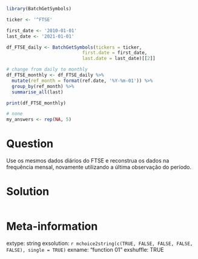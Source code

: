 ```r
library(BatchGetSymbols)

ticker <- '^FTSE'

first_date <- '2010-01-01'
last_date <- '2021-01-01'

df_FTSE_daily <- BatchGetSymbols(tickers = ticker, 
                            first.date = first_date,
                            last.date = last_date)[[2]]

# change from daily to monthly
df_FTSE_monthly <- df_FTSE_daily %>%
  mutate(ref_month = format(ref.date, '%Y-%m-01')) %>%
  group_by(ref_month) %>%
  summarise_all(last)

print(df_FTSE_monthly)

```

```r
# none
my_answers <- rep(NA, 5)
```

Question
========

Use os mesmos dados diários do FTSE e reconstrua os dados na frequência mensal, novamente utilizando a última observação do período.



Solution
================

```r
```


Meta-information
================
extype: string
exsolution: `r mchoice2string(c(TRUE, FALSE, FALSE, FALSE, FALSE), single = TRUE)`
exname: "function 01"
exshuffle: TRUE

